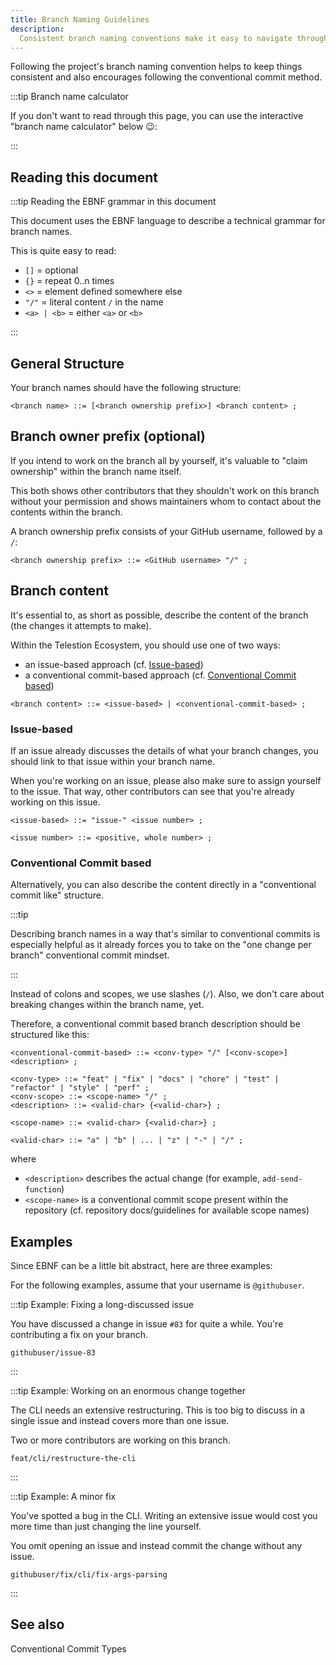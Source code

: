 ```yaml
---
title: Branch Naming Guidelines
description:
  Consistent branch naming conventions make it easy to navigate through branches
---
```


<!--
Reference
=========

=== When to use this template:
When you're documenting some topic so that users (e.g., ecosystem developers)
can quickly lookup a fact. These articles typically consist of a list, a
definition list, a table, or some other form of "quick-to-lookup" information.

=== When not to use this template:
Do not use a reference article to explain a concept. You should keep additional
information within the reference article to a minimum so that knowledgeable users
can quickly see the facts that are relevant to them. You can link to concepts and
other topics to explain specific concepts, if necessary.

=== Writing tips:
- Write in the present tense
- Use neutral pronouns (they/them instead of he/she and him/her)
- Be respectful to everyone
- Be aware of the potential for cultural misunderstandings
- Keep the amount of additional information to a minimum (focus on the facts)
- If necessary, link to concept topics. Do not explain them in the article
- Use a suitable form of content so that readers can quickly look up the desired
  information (e.g., a table, a list, a diagram, or something else)
-->

<!-- Relevant imports: -->


<!-- Short description of what information this document provides: -->

Following the project's branch naming convention helps to keep things consistent and also
encourages following the conventional commit method.

<!-- Content (e.g., a table, a list, a diagram, or a definition list) -->


:::tip Branch name calculator

If you don't want to read through this page, you can use the interactive
"branch name calculator" below :wink::

<BranchNameCalculator />

:::

## Reading this document

:::tip Reading the EBNF grammar in this document

This document uses the EBNF language to describe a technical grammar for branch
names.

This is quite easy to read:

- `[]` = optional
- `{}` = repeat 0..n times
- `<>` = element defined somewhere else
- `"/"` = literal content `/` in the name
- `<a> | <b>` = either `<a>` or `<b>`

:::

## General Structure

Your branch names should have the following structure:

```ebnf
<branch name> ::= [<branch ownership prefix>] <branch content> ;
```

## Branch owner prefix (optional)

If you intend to work on the branch all by yourself, it's valuable to "claim
ownership" within the branch name itself.

This both shows other contributors that they shouldn't work on this branch
without your permission and shows maintainers whom to contact about the contents
within the branch.

A branch ownership prefix consists of your GitHub username, followed by a `/`:

```ebnf
<branch ownership prefix> ::= <GitHub username> "/" ;
```

## Branch content

It's essential to, as short as possible, describe the content of the branch
(the changes it attempts to make).

Within the Telestion Ecosystem, you should use one of two ways:

- an issue-based approach (cf. [Issue-based](#issue-based))
- a conventional commit-based approach (cf.
  [Conventional Commit based](#conventional-commit-based))

```ebnf
<branch content> ::= <issue-based> | <conventional-commit-based> ;
```

### Issue-based

If an issue already discusses the details of what your branch changes, you
should link to that issue within your branch name.

When you're working on an issue, please also make sure to assign yourself to the
issue. That way, other contributors can see that you're already working on this
issue.

```ebnf
<issue-based> ::= "issue-" <issue number> ;

<issue number> ::= <positive, whole number> ;
```

### Conventional Commit based

Alternatively, you can also describe the content directly in a "conventional
commit like" structure.

:::tip

Describing branch names in a way that's similar to conventional commits is
especially helpful as it already forces you to take on the "one change per
branch" conventional commit mindset.

:::

Instead of colons and scopes, we use slashes (`/`). Also, we don't care about
breaking changes within the branch name, yet.

Therefore, a conventional commit based branch description should be structured
like this:

```ebnf
<conventional-commit-based> ::= <conv-type> "/" [<conv-scope>] <description> ;

<conv-type> ::= "feat" | "fix" | "docs" | "chore" | "test" | "refactor" | "style" | "perf" ;
<conv-scope> ::= <scope-name> "/" ;
<description> ::= <valid-char> {<valid-char>} ;

<scope-name> ::= <valid-char> {<valid-char>} ;

<valid-char> ::= "a" | "b" | ... | "z" | "-" | "/" ;
```

where

- `<description>` describes the actual change (for example, `add-send-function`)
- `<scope-name>` is a conventional commit scope present within the repository
  (cf. repository docs/guidelines for available scope names)

## Examples

Since EBNF can be a little bit abstract, here are three examples:

For the following examples, assume that your username is `@githubuser`.

:::tip Example: Fixing a long-discussed issue

You have discussed a change in issue `#83` for quite a while. You're
contributing a fix on your branch.

```text
githubuser/issue-83
```

:::

:::tip Example: Working on an enormous change together

The CLI needs an extensive restructuring. This is too big to discuss
in a single issue and instead covers more than one issue.

Two or more contributors are working on this branch.

```text
feat/cli/restructure-the-cli
```

:::

:::tip Example: A minor fix

You've spotted a bug in the CLI. Writing an extensive issue would cost you more
time than just changing the line yourself.

You omit opening an issue and instead commit the change without any issue.

```text
githubuser/fix/cli/fix-args-parsing
```

:::

## See also

<Reference to="/internal/references/conventional-commit-types">
	Conventional Commit Types
</Reference>

<!--
Snippets
--------

<Reference to="../other-article">
    Relative Link to other article
</Reference>

<Reference to="https://www.example.com">
    Example Website
</Reference>
-->
